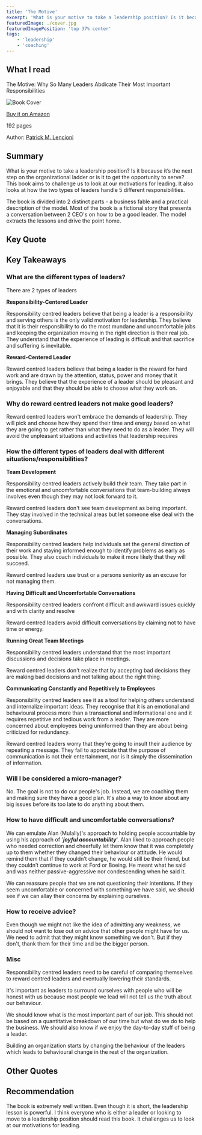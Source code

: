 ```yaml
---
title: 'The Motive'
excerpt: 'What is your motive to take a leadership position? Is it because it’s the next step on the organizational ladder or is it to get the opportunity to serve?  This book challenges us to look at our motivations for leading.'
featuredImage: ./cover.jpg
featuredImagePosition: 'top 37% center'
tags:
    - 'leadership'
    - 'coaching'
---
```


<!-- markdownlint-disable MD036 -->

## What I read

The Motive: Why So Many Leaders Abdicate Their Most Important Responsibilities

![Book Cover](./cover.jpg)

[Buy it on Amazon](https://www.amazon.com/Motive-Leaders-Abdicate-Important-Responsibilities/dp/1119600456)

192 pages

Author: [Patrick M. Lencioni](https://www.tablegroup.com/)

## Summary

What is your motive to take a leadership position? Is it because it’s the next step on the organizational ladder or is it to get the opportunity to serve? This book aims to challenge us to look at our motivations for leading. It also looks at how the two types of leaders handle 5 different responsibilities.

The book is divided into 2 distinct parts - a business fable and a practical description of the model. Most of the book is a fictional story that presents a conversation between 2 CEO's on how to be a good leader. The model extracts the lessons and drive the point home.

## Key Quote

<Quote quote="Please don’t be a leader, unless you’re doing it for the right reason, and you probably aren’t!" />

## Key Takeaways

### What are the different types of leaders?

There are 2 types of leaders

**Responsibility-Centered Leader**

<Quote quote="Leadership is meant to be a joyfully difficult and selfless responsibility" />

Responsibility centred leaders believe that being a leader is a responsibility and serving others is the only valid motivation for leadership. They believe that it is their responsibility to do the most mundane and uncomfortable jobs and keeping the organization moving in the right direction is their real job. They understand that the experience of leading is difficult and that sacrifice and suffering is inevitable.

**Reward-Centered Leader**

<Quote quote="Their motto might well be “It’s good to be the king.” And few “kings” want to be managers" />

Reward centred leaders believe that being a leader is the reward for hard work and are drawn by the attention, status, power and money that it brings. They believe that the experience of a leader should be pleasant and enjoyable and that they should be able to choose what they work on.

### Why do **reward centred leaders not make good leaders?**

<Quote quote="You are doing the things you like to do. You aren’t doing the things your company needs you to do" />

Reward centred leaders won't embrace the demands of leadership. They will pick and choose how they spend their time and energy based on what they are going to get rather than what they need to do as a leader. They will avoid the unpleasant situations and activities that leadership requires

### How the different types of leaders deal with different situations/responsibilities?

**Team Development**

Responsibility centred leaders actively build their team. They take part in the emotional and uncomfortable conversations that team-building always involves even though they may not look forward to it.

Reward centred leaders don't see team development as being important. They stay involved in the technical areas but let someone else deal with the conversations.

**Managing Subordinates**

<Quote quote="Leadership can never be about the leader more than the led" />

Responsibility centred leaders help individuals set the general direction of their work and staying informed enough to identify problems as early as possible. They also coach individuals to make it more likely that they will succeed.

Reward centred leaders use trust or a persons seniority as an excuse for not managing them.

**Having Difficult and Uncomfortable Conversations**

<Quote quote="Management is the act of aligning people’s actions, behaviours, and attitudes with the needs of the organization and making sure that little problems don’t become big ones" />

Responsibility centred leaders confront difficult and awkward issues quickly and with clarity and resolve

Reward centred leaders avoid difficult conversations by claiming not to have time or energy.

**Running Great Team Meetings**

<Quote quote="You can’t delegate that job. It’s yours and yours alone" />

Responsibility centred leaders understand that the most important discussions and decisions take place in meetings.

Reward centred leaders don't realize that by accepting bad decisions they are making bad decisions and not talking about the right thing.

**Communicating Constantly and Repetitively to Employees**

<Quote quote="[The very best leaders] They see themselves as CROs—chief reminding officers" />

Responsibility centred leaders see it as a tool for helping others understand and internalize important ideas. They recognise that it is an emotional and behavioural process more than a transactional and informational one and it requires repetitive and tedious work from a leader. They are more concerned about employees being uninformed than they are about being criticized for redundancy.

Reward centred leaders worry that they’re going to insult their audience by repeating a message. They fail to appreciate that the purpose of communication is not their entertainment, nor is it simply the dissemination of information.

### Will I be considered a micro-manager?

<Quote quote="The only people who call it micromanagement are employees who don’t want to be held accountable" />

No. The goal is not to do our people's job. Instead, we are coaching them and making sure they have a good plan. It's also a way to know about any big issues before its too late to do anything about them.

### How to have difficult and uncomfortable conversations?

<Quote quote="Failing to confront people quickly about small issues is a guarantee that they will become big issues" />

We can emulate Alan (Mulally)'s approach to holding people accountable by using his approach of '**_joyful accountability_**'. Alan liked to approach people who needed correction and cheerfully let them know that it was completely up to them whether they changed their behaviour or attitude. He would remind them that if they couldn’t change, he would still be their friend, but they couldn’t continue to work at Ford or Boeing. He meant what he said and was neither passive-aggressive nor condescending when he said it.

We can reassure people that we are not questioning their intentions. If they seem uncomfortable or concerned with something we have said, we should see if we can allay their concerns by explaining ourselves.

### How to receive advice?

<Quote quote="You’d be a fool if you weren’t sceptical. That’s the only way you’ll eventually buy in" />

Even though we might not like the idea of admitting any weakness, we should not want to lose out on advice that other people might have for us. We need to admit that they might know something we don't. But if they don't, thank them for their time and be the bigger person.

### Misc

<Quote quote="What is tolerated at the top of a company is often the ceiling of what can be expected deeper within it" />

Responsibility centred leaders need to be careful of comparing themselves to reward centred leaders and eventually lowering their standards.

It's important as leaders to surround ourselves with people who will be honest with us because most people we lead will not tell us the truth about our behaviour.

We should know what is the most important part of our job. This should not be based on a quantitative breakdown of our time but what do we do to help the business. We should also know if we enjoy the day-to-day stuff of being a leader.

Building an organization starts by changing the behaviour of the leaders which leads to behavioural change in the rest of the organization.

## Other Quotes

<Quote quote="There is no such thing as communicating too much about the important stuff" />

<Quote quote="If we don’t understand why we’re leading in the first place, none of it will make sense" />

<Quote quote="No reasonable human being has ever left a company because management communicated too much" />

<Quote
    quote="[The] plan was the plan, and his job was to keep his company focused on it, not to move from one flavour of the month to another"
    author="Alan Mulally"
/>

## Recommendation

The book is extremely well written. Even though it is short, the leadership lesson is powerful. I think everyone who is either a leader or looking to move to a leadership position should read this book. It challenges us to look at our motivations for leading.
